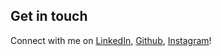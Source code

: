 ## Get in touch

Connect with me on [LinkedIn](https://www.linkedin.com/in/timilehin-arigbede-227449144/), [Github](https://github.com/harrytimbog), [Instagram](https://www.instagram.com/harrytimbog/)!